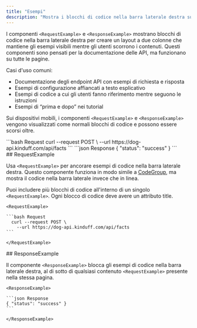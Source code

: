 ```yaml
---
title: "Esempi"
description: "Mostra i blocchi di codice nella barra laterale destra sui dispositivi desktop"
---
```


I componenti `<RequestExample>` e `<ResponseExample>` mostrano blocchi di codice nella barra laterale destra per creare un layout a due colonne che mantiene gli esempi visibili mentre gli utenti scorrono i contenuti. Questi componenti sono pensati per la documentazione delle API, ma funzionano su tutte le pagine.

Casi d&#39;uso comuni:

* Documentazione degli endpoint API con esempi di richiesta e risposta
* Esempi di configurazione affiancati a testo esplicativo
* Esempi di codice a cui gli utenti fanno riferimento mentre seguono le istruzioni
* Esempi di “prima e dopo” nei tutorial

Sui dispositivi mobili, i componenti `<RequestExample>` e `<ResponseExample>` vengono visualizzati come normali blocchi di codice e possono essere scorsi oltre.

<RequestExample>
  ```bash Request
    curl --request POST \
      --url https://dog-api.kinduff.com/api/facts
  ```
</RequestExample>

<ResponseExample>
  ```json Response
  { "status": "success" }
  ```
</ResponseExample>

<div id="requestexample">
  ## RequestExample
</div>

Usa `<RequestExample>` per ancorare esempi di codice nella barra laterale destra. Questo componente funziona in modo simile a [CodeGroup](/it/components/code-groups), ma mostra il codice nella barra laterale invece che in linea.

Puoi includere più blocchi di codice all&#39;interno di un singolo `<RequestExample>`. Ogni blocco di codice deve avere un attributo title.

````mdx RequestExample
<RequestExample>

```bash Request
  curl --request POST \
    --url https://dog-api.kinduff.com/api/facts
```

</RequestExample>
````

<div id="responseexample">
  ## ResponseExample
</div>

Il componente `<ResponseExample>` blocca gli esempi di codice nella barra laterale destra, al di sotto di qualsiasi contenuto `<RequestExample>` presente nella stessa pagina.

````mdx ResponseExample
<ResponseExample>

```json Response
{ "status": "success" }
```

</ResponseExample>
````